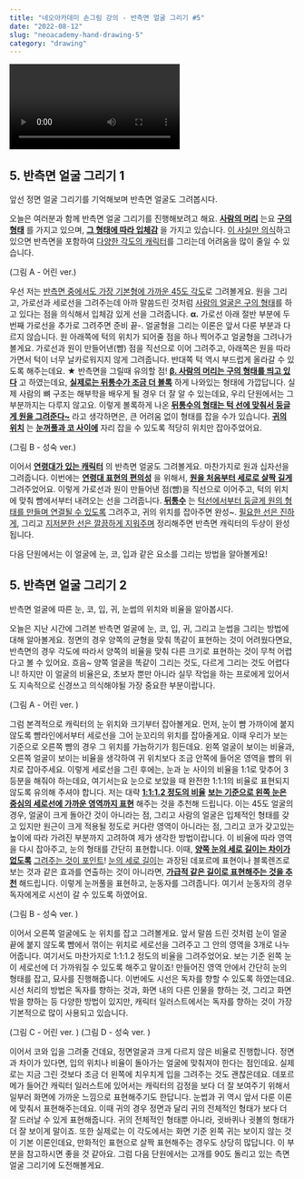 ```yaml
---
title: "네오아카데미 손그림 강의 - 반측면 얼굴 그리기 #5"
date: "2022-08-12"
slug: "neoacademy-hand-drawing-5"
category: "drawing"
---
```


<Video 
    videoSrcURL="https://www.youtube.com/embed/LIHyIYgLapo"
    videoTitle="네오아카데미 손그림 강의 - 반측면 얼굴 그리기 #5"
/>


## 5. 반측면 얼굴 그리기 1
앞선 정면 얼굴 그리기를 기억해보며 반측면 얼굴도 그려봅시다.

오늘은 여러분과 함께 반측면 얼굴 그리기를 진행해보려고 해요.
**<u>사람의 머리</u>** 는요 **<u>구의 형태</u>** 를 가지고 있으며, **<u>그 형태에 따라 입체감</u>** 을 가지고 있습니다. <u>이 사실만 의식</u>하고 있으면 반측면을 포함하여 <u>다양한 각도의 캐릭터</u>를 그리는데 어려움을 많이 줄일 수 있습니다.

(그림 A - 어린 ver.)

우선 저는 <u>반측면 중에서도 가장 기본형에 가까운 45도 각도</u>로 그려볼게요.
원을 그리고, 가로선과 세로선을 그려주는데 아까 말씀드린 것처럼 <u>사람의 얼굴은 구의 형태</u>를 하고 있다는 점을 의식해서 입체감 있게 선을 그려줍니다. **α.** 가로선 아래 절반 부분에 두 번째 가로선을 추가로 그려주면 준비 끝-.
얼굴형을 그리는 이론은 앞서 다룬 부분과 다르지 않습니다. 원 아래쪽에 턱의 위치가 되어줄 점을 하나 찍어주고 얼굴형을 그려나가 볼게요. 가로선과 원이 만들어낸(뺨) 점을 직선으로 이어 그려주고, 아래쪽은 원을 따라가면서 턱이 너무 날카로워지지 않게 그려줍니다. 반대쪽 턱 역시 부드럽게 올라갈 수 있도록 해주는데요. **★** 반측면을 그릴때  유의할 점! **<u>β. 사람의 머리는 구의 형태를 띄고 있다</u>** 고 하였는데요, **<u>실제로는 뒤통수가 조금 더 볼록</u>** 하게 나와있는 형태에 가깝답니다. 실제 사람의 뼈 구조는 해부학을 배우게 될 경우 더 잘 알 수 있는데요, 우리 단원에서는 그 부분까지는 다루지 않고요. 이렇게 볼록하게 나온 **<u>뒤통수의 형태는 턱 선에 맞춰서 둥글게 원을 그려준다~</u>** 라고 생각하면은, 큰 어려움 없이 형태를 잡을 수가 있습니다. **<u>귀의 위치</u>** 는 **<u>눈꺼풀과 코 사이에</u>** 자리 잡을 수 있도록 적당히 위치만 잡아주었어요.

(그림 B - 성숙 ver.)

이어서 **<u>연령대가 있는 캐릭터</u>** 의 반측면 얼굴도 그려볼게요.
마찬가지로 원과 십자선을 그려줍니다. 이번에는 **<u>연령대 표현의 편의성</u>** 을 위해서, **<u>원을 처음부터 세로로 살짝 길게</u>** 그려주었어요. 이렇게 가로선과 원이 만들어낸 점(뺨)을 직선으로 이어주고, 턱의 위치에 맞춰 뺨에서부터 내려오는 선을 그려줍니다. **<u>뒤통수</u>** 는 <u>턱선에서부터 둥글게 원의 형태를 만들며 연결될 수 있도록</u> 그려주고, 귀의 위치를 잡아주면 완성~. <u>필요한 선은 진하게</u>, 그리고 <u>지저분한 선은 깔끔하게 지워주며</u> 정리해주면 반측면 캐릭터의 두상이 완성됩니다.

다음 단원에서는 이 얼굴에 눈, 코, 입과 같은 요소를 그리는 방법을 알아볼게요!


## 5. 반측면 얼굴 그리기 2
반측면 얼굴에 따른 눈, 코, 입, 귀, 눈썹의 위치와 비율을 알아봅시다.

오늘은 지난 시간에 그려본 반측면 얼굴에 눈, 코, 입, 귀, 그리고 눈썹을 그리는 방법에 대해 알아볼게요.
정면의 경우 양쪽의 균형을 맞춰 똑같이 표현하는 것이 어려웠다면요, 반측면의 경우 각도에 따라서 양쪽의 비율을 맞춰 다른 크기로 표현하는 것이 무척 어렵다고 볼 수 있어요. 흐음~ 양쪽 얼굴을 똑같이 그리는 것도, 다르게 그리는 것도 어렵다니! 하지만 이 얼굴의 비율은요, 초보자 뿐만 아니라 실무 작업을 하는 프로에게 있어서도 지속적으로 신경쓰고 의식해야될 가장 중요한 부분이랍니다.

(그림 A - 어린 ver. )

그럼 본격적으로 캐릭터의 눈 위치와 크기부터 잡아볼게요.
먼저, 눈이 뺨 가까이에 붙지 않도록 뺨라인에서부터 세로선을 그어 눈꼬리의 위치를 잡아줄게요. 이때 우리가 보는 기준으로 오른쪽 뺨의 경우 그 위치를 가늠하기가 힘든데요. 왼쪽 얼굴이 보이는 비율과, 오른쪽 얼굴이 보이는 비율을 생각하여 귀 위치보다 조금 안쪽에 들어온 영역을 뺨의 위치로 잡아주세요. 이렇게 세로선을 그린 후에는, 눈과 눈 사이의 비율을 1:1로 맞추어 3등분을 해줘야 하는데요, 여기서는요 눈으로 보았을 때 완전한 1:1:1의 비율로 표현되지 않도록 유의해 주셔야 합니다. 저는 대략 **<u>1:1:1.2 정도의 비율</u>** **<u>보는 기준으로 왼쪽 눈은 중심의 세로선에 가까운 영역까지 표현</u>** 해주는 것을 추천해 드립니다. 이는 45도 얼굴의 경우, 얼굴이 크게 돌아간 것이 아니라는 점, 그리고 사람의 얼굴은 입체적인 형태를 갖고 있지만 원근이 크게 적용될 정도로 커다란 영역이 아니라는 점, 그리고 코가 갖고있는 높이에 따라 가려진 부분까지 고려하여 제가 생각한 방법이랍니다.
이 비율에 따라 영역을 다시 잡아주고, 눈의 형태를 간단히 표현합니다. 이때, **<u>양쪽 눈의 세로 길이는 차이가 없도록</u>** <u>그려주는 것이 포인트</u>! <u>눈의 세로 길이</u>는 과장된 데포르메 표현이나 블록렌즈로 보는 것과 같은 효과를 연출하는 것이 아니라면, **<u>가급적 같은 길이로 표현해주는 것을 추천</u>** 해드립니다. 이렇게 눈꺼풀을 표현하고, 눈동자를 그려줍니다. 여기서 눈동자의 경우 독자에게로 시선이 갈 수 있도록 하였어요.

(그림 B - 성숙 ver. )

이어서 오른쪽 얼굴에도 눈 위치를 잡고 그려볼게요.
앞서 말씀 드린 것처럼 눈이 얼굴 끝에 붙지 않도록 뺨에서 꺾이는 위치로 세로선을 그려주고 그 안의 영역을 3개로 나누어줍니다. 여기서도 마찬가지로 1:1:1.2 정도의 비율을 그려주었어요. 보는 기준 왼쪽 눈이 세로선에 더 가까워질 수 있도록 해주고 말이죠! 만들어진 영역 안에서 간단히 눈의 형태를 잡고, 묘사를 진행해줍니다. 이번에도 시선은 독자를 향할 수 있도록 하였는데요. 시선 처리의 방법은 독자를 향하는 것과, 화면 내의 다른 인물을 향하는 것, 그리고 화면 밖을 향하는 등 다양한 방법이 있지만, 캐릭터 일러스트에서는 독자를 향하는 것이 가장 기본적으로 많이 사용되고 있습니다.

(그림 C - 어린 ver. ) (그림 D - 성숙 ver. ) 

이어서 코와 입을 그려줄 건데요, 정면얼굴과 크게 다르지 않은 비율로 진행합니다.
정면과 차이가 있다면, 입의 위치나 비율이 돌아가는 얼굴에 맞춰져야 한다는 점인데요. 실제로는 지금 그린 것보다 조금 더 왼쪽에 치우치게 입을 그려주는 것도 괜찮은데요. 데포르메가 들어간 캐릭터 일러스트에 있어서는 캐릭터의 감정을 보다 더 잘 보여주기 위해서 일부러 화면에 가까운 느낌으로 표현해주기도 한답니다.
눈썹과 귀 역시 앞서 다룬 이론에 맞춰서 표현해주는데요.
이때 귀의 경우 정면과 달리 귀의 전체적인 형태가 보다 더 잘 드러날 수 있게 표현해줍니다. 귀의 전체적인 형태뿐 아니라, 귓바퀴나 귓볼의 형태가 더 잘 보이게 말이죠. 또한 실제로는 이 각도에서는 화면 기준 왼쪽 귀는 보이지 않는 것이 기본 이론인데요, 만화적인 표현으로 살짝 표현해주는 경우도 상당히 많답니다. 이 부분을 참고하시면 좋을 것 같아요. 그럼 다음 단원에서는 고개를 90도 돌리고 있는 측면 얼굴 그리기에 도전해볼게요.
